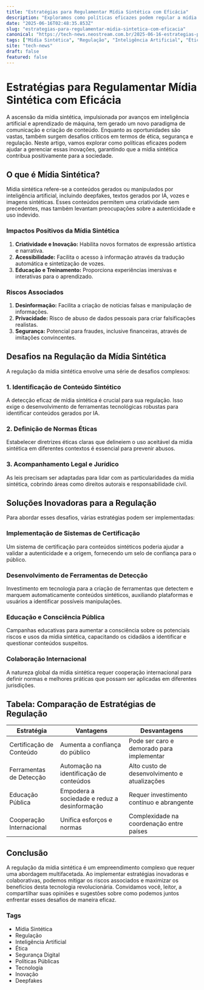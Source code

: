 ```yaml
---
title: "Estratégias para Regulamentar Mídia Sintética com Eficácia"
description: "Exploramos como políticas eficazes podem regular a mídia sintética, oferecendo soluções inovadoras para desafios tecnológicos e sociais."
date: "2025-06-16T02:48:35.853Z"
slug: "estrategias-para-regulamentar-midia-sintetica-com-eficacia"
canonical: "https://tech-news.neostream.com.br/2025-06-16-estrategias-para-regulamentar-midia-sintetica-com-eficacia"
tags: ["Mídia Sintética", "Regulação", "Inteligência Artificial", "Ética", "Segurança Digital", "Políticas Públicas", "Tecnologia", "Inovação", "Deepfakes"]
site: "tech-news"
draft: false
featured: false
---
```


# Estratégias para Regulamentar Mídia Sintética com Eficácia

A ascensão da mídia sintética, impulsionada por avanços em inteligência artificial e aprendizado de máquina, tem gerado um novo paradigma de comunicação e criação de conteúdo. Enquanto as oportunidades são vastas, também surgem desafios críticos em termos de ética, segurança e regulação. Neste artigo, vamos explorar como políticas eficazes podem ajudar a gerenciar essas inovações, garantindo que a mídia sintética contribua positivamente para a sociedade.

## O que é Mídia Sintética?

Mídia sintética refere-se a conteúdos gerados ou manipulados por inteligência artificial, incluindo deepfakes, textos gerados por IA, vozes e imagens sintéticas. Esses conteúdos permitem uma criatividade sem precedentes, mas também levantam preocupações sobre a autenticidade e uso indevido.

### Impactos Positivos da Mídia Sintética

1. **Criatividade e Inovação:** Habilita novos formatos de expressão artística e narrativa.
2. **Acessibilidade:** Facilita o acesso à informação através da tradução automática e sintetização de vozes.
3. **Educação e Treinamento:** Proporciona experiências imersivas e interativas para o aprendizado.

### Riscos Associados

1. **Desinformação:** Facilita a criação de notícias falsas e manipulação de informações.
2. **Privacidade:** Risco de abuso de dados pessoais para criar falsificações realistas.
3. **Segurança:** Potencial para fraudes, inclusive financeiras, através de imitações convincentes.

## Desafios na Regulação da Mídia Sintética

A regulação da mídia sintética envolve uma série de desafios complexos:

### 1. Identificação de Conteúdo Sintético

A detecção eficaz de mídia sintética é crucial para sua regulação. Isso exige o desenvolvimento de ferramentas tecnológicas robustas para identificar conteúdos gerados por IA.

### 2. Definição de Normas Éticas

Estabelecer diretrizes éticas claras que delineiem o uso aceitável da mídia sintética em diferentes contextos é essencial para prevenir abusos.

### 3. Acompanhamento Legal e Jurídico

As leis precisam ser adaptadas para lidar com as particularidades da mídia sintética, cobrindo áreas como direitos autorais e responsabilidade civil.

## Soluções Inovadoras para a Regulação

Para abordar esses desafios, várias estratégias podem ser implementadas:

### Implementação de Sistemas de Certificação

Um sistema de certificação para conteúdos sintéticos poderia ajudar a validar a autenticidade e a origem, fornecendo um selo de confiança para o público.

### Desenvolvimento de Ferramentas de Detecção

Investimento em tecnologia para a criação de ferramentas que detectem e marquem automaticamente conteúdos sintéticos, auxiliando plataformas e usuários a identificar possíveis manipulações.

### Educação e Consciência Pública

Campanhas educativas para aumentar a consciência sobre os potenciais riscos e usos da mídia sintética, capacitando os cidadãos a identificar e questionar conteúdos suspeitos.

### Colaboração Internacional

A natureza global da mídia sintética requer cooperação internacional para definir normas e melhores práticas que possam ser aplicadas em diferentes jurisdições.

## Tabela: Comparação de Estratégias de Regulação

| Estratégia                | Vantagens                                     | Desvantagens                                   |
|---------------------------|-----------------------------------------------|------------------------------------------------|
| Certificação de Conteúdo  | Aumenta a confiança do público                | Pode ser caro e demorado para implementar      |
| Ferramentas de Detecção   | Automação na identificação de conteúdos       | Alto custo de desenvolvimento e atualizações   |
| Educação Pública          | Empodera a sociedade e reduz a desinformação  | Requer investimento contínuo e abrangente      |
| Cooperação Internacional  | Unifica esforços e normas                     | Complexidade na coordenação entre países       |

## Conclusão

A regulação da mídia sintética é um empreendimento complexo que requer uma abordagem multifacetada. Ao implementar estratégias inovadoras e colaborativas, podemos mitigar os riscos associados e maximizar os benefícios desta tecnologia revolucionária. Convidamos você, leitor, a compartilhar suas opiniões e sugestões sobre como podemos juntos enfrentar esses desafios de maneira eficaz.

### Tags

- Mídia Sintética
- Regulação
- Inteligência Artificial
- Ética
- Segurança Digital
- Políticas Públicas
- Tecnologia
- Inovação
- Deepfakes